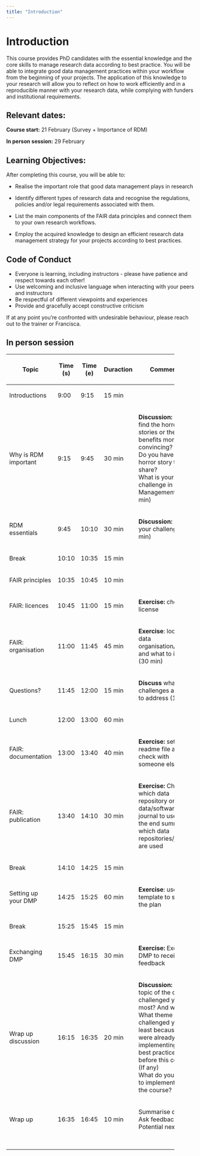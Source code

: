 ```yaml
---
title: "Introduction"
---
```


# Introduction {#intro}

This course provides PhD candidates with the essential knowledge and the core skills to manage research data according to best practice. You will be able to integrate good data management practices within your workflow from the beginning of your projects. The application of this knowledge to your research will allow you to reflect on how to work efficiently and in a reproducible manner with your research data, while complying with funders and institutional requirements.

## Relevant dates:

**Course start:** 21 February (Survey + Importance of RDM)

**In person session:** 29 February

## Learning Objectives:

After completing this course, you will be able to:

-   Realise the important role that good data management plays in research

-   Identify different types of research data and recognise the regulations, policies and/or legal requirements associated with them.

-   List the main components of the FAIR data principles and connect them to your own research workflows.

-   Employ the acquired knowledge to design an efficient research data management strategy for your projects according to best practices.

## Code of Conduct

-   Everyone is learning, including instructors - please have patience and respect towards each other!
-   Use welcoming and inclusive language when interacting with your peers and instructors
-   Be respectful of different viewpoints and experiences
-   Provide and gracefully accept constructive criticism

If at any point you're confronted with undesirable behaviour, please reach out to the trainer or Francisca.

## In person session

<table style="width:89%;">
<colgroup>
<col style="width: 8%" />
<col style="width: 8%" />
<col style="width: 8%" />
<col style="width: 8%" />
<col style="width: 8%" />
<col style="width: 8%" />
<col style="width: 8%" />
<col style="width: 8%" />
<col style="width: 8%" />
<col style="width: 8%" />
</colgroup>
<thead>
<tr class="header">
<th><p>Topic</p></th>
<th><p>Time (s)</p></th>
<th><p>Time (e)</p></th>
<th><p>Duraction</p></th>
<th><p>Comments?</p></th>
<th><p></p></th>
<th><p></p></th>
<th><p></p></th>
<th><p></p></th>
<th><p></p></th>
</tr>
</thead>
<tbody>
<tr class="odd">
<td><p>Introductions</p></td>
<td><p>9:00</p></td>
<td><p>9:15</p></td>
<td><p>15 min</p></td>
<td></td>
<td></td>
<td></td>
<td></td>
<td></td>
<td></td>
</tr>
<tr class="even">
<td><p>Why is RDM important</p></td>
<td><p>9:15</p></td>
<td><p>9:45</p></td>
<td><p>30 min</p></td>
<td><p><strong>Discussion:</strong> Do you find the horror stories or the benefits more convincing? <br />
Do you have a horror story to share?<br />
What is your main challenge in Data Management? (20 min)</p></td>
<td></td>
<td></td>
<td></td>
<td></td>
<td></td>
</tr>
<tr class="odd">
<td><p>RDM essentials</p></td>
<td><p>9:45</p></td>
<td><p>10:10</p></td>
<td><p>30 min</p></td>
<td><p><strong>Discussion:</strong> what is your challenge? (15 min)</p></td>
<td></td>
<td></td>
<td></td>
<td></td>
<td></td>
</tr>
<tr class="even">
<td><p>Break</p></td>
<td><p>10:10</p></td>
<td><p>10:35</p></td>
<td><p>15 min</p></td>
<td></td>
<td></td>
<td></td>
<td></td>
<td></td>
<td></td>
</tr>
<tr class="odd">
<td><p>FAIR principles</p></td>
<td><p>10:35</p></td>
<td><p>10:45</p></td>
<td><p>10 min</p></td>
<td></td>
<td></td>
<td></td>
<td></td>
<td></td>
<td></td>
</tr>
<tr class="even">
<td><p>FAIR: licences</p></td>
<td><p>10:45</p></td>
<td><p>11:00</p></td>
<td><p>15 min</p></td>
<td><p><strong>Exercise:</strong> choose a license</p></td>
<td></td>
<td></td>
<td></td>
<td></td>
<td></td>
</tr>
<tr class="odd">
<td><p>FAIR: organisation</p></td>
<td><p>11:00</p></td>
<td><p>11:45</p></td>
<td><p>45 min</p></td>
<td><p><strong>Exercise</strong>: look at data organisation/naming and what to improve (30 min)</p></td>
<td></td>
<td></td>
<td></td>
<td></td>
<td></td>
</tr>
<tr class="even">
<td><p>Questions?</p></td>
<td><p>11:45</p></td>
<td><p>12:00</p></td>
<td><p>15 min</p></td>
<td><p><strong>Discuss</strong> what challenges are left to address (10 min)</p></td>
<td></td>
<td></td>
<td></td>
<td></td>
<td></td>
</tr>
<tr class="odd">
<td><p>Lunch</p></td>
<td><p>12:00</p></td>
<td><p>13:00</p></td>
<td><p>60 min</p></td>
<td></td>
<td></td>
<td></td>
<td></td>
<td></td>
<td></td>
</tr>
<tr class="even">
<td><p>FAIR: documentation</p></td>
<td><p>13:00</p></td>
<td><p>13:40</p></td>
<td><p>40 min</p></td>
<td><p><strong>Exercise:</strong> set up a readme file and check with someone else</p></td>
<td></td>
<td></td>
<td></td>
<td></td>
<td></td>
</tr>
<tr class="odd">
<td><p>FAIR: publication</p></td>
<td><p>13:40</p></td>
<td><p>14:10</p></td>
<td><p>30 min</p></td>
<td><p><strong>Exercise:</strong> Check which data repository or data/software journal to use - at the end summarise which data repositories/journals are used</p></td>
<td></td>
<td></td>
<td></td>
<td></td>
<td></td>
</tr>
<tr class="even">
<td><p>Break</p></td>
<td><p>14:10</p></td>
<td><p>14:25</p></td>
<td><p>15 min</p></td>
<td></td>
<td></td>
<td></td>
<td></td>
<td></td>
<td></td>
</tr>
<tr class="odd">
<td><p>Setting up your DMP</p></td>
<td><p>14:25</p></td>
<td><p>15:25</p></td>
<td><p>60 min</p></td>
<td><p><strong>Exercise</strong>: use ERC template to set up the plan</p></td>
<td></td>
<td></td>
<td></td>
<td></td>
<td></td>
</tr>
<tr class="even">
<td><p>Break</p></td>
<td><p>15:25</p></td>
<td><p>15:45</p></td>
<td><p>15 min</p></td>
<td></td>
<td></td>
<td></td>
<td></td>
<td></td>
<td></td>
</tr>
<tr class="odd">
<td><p>Exchanging DMP</p></td>
<td><p>15:45</p></td>
<td><p>16:15</p></td>
<td><p>30 min</p></td>
<td><p><strong>Exercise:</strong> Exchange DMP to receive feedback</p></td>
<td></td>
<td></td>
<td></td>
<td></td>
<td></td>
</tr>
<tr class="even">
<td><p>Wrap up discussion</p></td>
<td><p>16:15</p></td>
<td><p>16:35</p></td>
<td><p>20 min</p></td>
<td><p><strong>Discussion:</strong> What topic of the course challenged you the most? And why?<br />
What theme challenged you the least because you were already implementing RDM best practices before this course? (If any)<br />
What do you want to implement from the course?</p></td>
<td></td>
<td></td>
<td></td>
<td></td>
<td></td>
</tr>
<tr class="odd">
<td><p>Wrap up</p></td>
<td><p>16:35</p></td>
<td><p>16:45</p></td>
<td><p>10 min</p></td>
<td><p>Summarise day<br />
Ask feedback<br />
Potential next steps</p></td>
<td></td>
<td></td>
<td></td>
<td></td>
<td></td>
</tr>
<tr class="even">
<td></td>
<td></td>
<td></td>
<td></td>
<td></td>
<td></td>
<td></td>
<td></td>
<td></td>
<td></td>
</tr>
<tr class="odd">
<td></td>
<td></td>
<td></td>
<td></td>
<td></td>
<td></td>
<td></td>
<td></td>
<td></td>
<td></td>
</tr>
<tr class="even">
<td></td>
<td></td>
<td></td>
<td></td>
<td></td>
<td></td>
<td></td>
<td></td>
<td></td>
<td></td>
</tr>
<tr class="odd">
<td></td>
<td></td>
<td></td>
<td></td>
<td></td>
<td></td>
<td></td>
<td></td>
<td></td>
<td></td>
</tr>
<tr class="even">
<td></td>
<td></td>
<td></td>
<td></td>
<td></td>
<td></td>
<td></td>
<td></td>
<td></td>
<td></td>
</tr>
</tbody>
</table>
